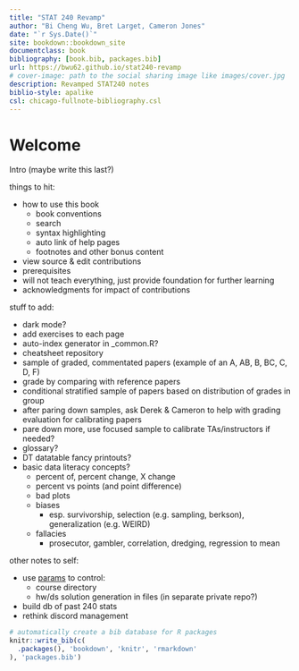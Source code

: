 ```yaml
--- 
title: "STAT 240 Revamp"
author: "Bi Cheng Wu, Bret Larget, Cameron Jones"
date: "`r Sys.Date()`"
site: bookdown::bookdown_site
documentclass: book
bibliography: [book.bib, packages.bib]
url: https://bwu62.github.io/stat240-revamp
# cover-image: path to the social sharing image like images/cover.jpg
description: Revamped STAT240 notes
biblio-style: apalike
csl: chicago-fullnote-bibliography.csl
---
```



# Welcome {-}


Intro (maybe write this last?)

things to hit:

- how to use this book
  - book conventions
  - search
  - syntax highlighting
  - auto link of help pages
  - footnotes and other bonus content
- view source & edit contributions
- prerequisites
- will not teach everything, just provide foundation for further learning
- acknowledgments for impact of contributions


stuff to add:

- dark mode?
- add exercises to each page
- auto-index generator in _common.R?
- cheatsheet repository
- sample of graded, commentated papers (example of an A, AB, B, BC, C, D, F)
- grade by comparing with reference papers
- conditional stratified sample of papers based on distribution of grades in group
- after paring down samples, ask Derek & Cameron to help with grading evaluation for calibrating papers
- pare down more, use focused sample to calibrate TAs/instructors if needed?
- glossary?
- DT datatable fancy printouts?
- basic data literacy concepts?
  - percent of, percent change, X change
  - percent vs points (and point difference)
  - bad plots
  - biases
    - esp. survivorship, selection (e.g. sampling, berkson), generalization (e.g. WEIRD)
  - fallacies
    - prosecutor, gambler, correlation, dredging, regression to mean


other notes to self:

- use [params](https://bookdown.org/yihui/rmarkdown/params-declare.html) to control:
  - course directory
  - hw/ds solution generation in files (in separate private repo?)
- build db of past 240 stats
- rethink discord management


```r
# automatically create a bib database for R packages
knitr::write_bib(c(
  .packages(), 'bookdown', 'knitr', 'rmarkdown'
), 'packages.bib')
```
